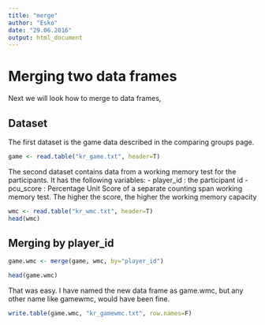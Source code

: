 ```yaml
---
title: "merge"
author: "Esko"
date: "29.06.2016"
output: html_document
---
```


Merging two data frames 
========================

Next we will look how to merge to data frames,

Dataset
----------------

The first dataset is the game data described in the comparing groups page.
```r
game <- read.table("kr_game.txt", header=T)
```
The second dataset contains data from a working memory test for the participants. It has the following variables:
- player_id : the participant id
- pcu_score : Percentage Unit Score of a separate counting span working memory test. The higher the score, the higher the working memory capacity

```r
wmc <- read.table("kr_wmc.txt", header=T)
head(wmc)
```


Merging by player_id
-------------------------------------------
```r
game.wmc <- merge(game, wmc, by="player_id")

head(game.wmc)
```

That was easy. I have named the new data frame as game.wmc, but any other name like gamewmc, would have been fine.

```r
write.table(game.wmc, "kr_gamewmc.txt", row.names=F)
```

